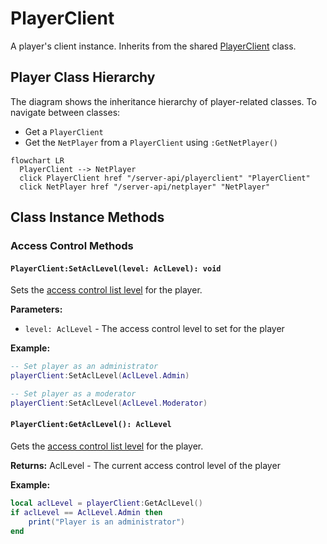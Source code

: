 # PlayerClient

A player's client instance. Inherits from the shared [PlayerClient](/shared-api/playerclient) class.

## Player Class Hierarchy

The diagram shows the inheritance hierarchy of player-related classes. To navigate between classes:
- Get a `PlayerClient`
- Get the `NetPlayer` from a `PlayerClient` using `:GetNetPlayer()`


```mermaid
flowchart LR
  PlayerClient --> NetPlayer
  click PlayerClient href "/server-api/playerclient" "PlayerClient"
  click NetPlayer href "/server-api/netplayer" "NetPlayer"
```

## Class Instance Methods

### Access Control Methods

#### `PlayerClient:SetAclLevel(level: AclLevel): void`

Sets the [access control list level](./acl) for the player.

**Parameters:**
- `level: AclLevel` - The access control level to set for the player

**Example:**
```lua
-- Set player as an administrator
playerClient:SetAclLevel(AclLevel.Admin)

-- Set player as a moderator
playerClient:SetAclLevel(AclLevel.Moderator)
```

#### `PlayerClient:GetAclLevel(): AclLevel`

Gets the [access control list level](./acl) for the player.

**Returns:** AclLevel - The current access control level of the player

**Example:**
```lua
local aclLevel = playerClient:GetAclLevel()
if aclLevel == AclLevel.Admin then
    print("Player is an administrator")
end
```
